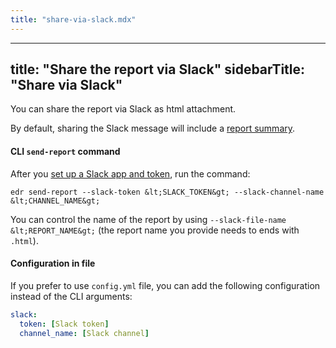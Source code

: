 ```yaml
---
title: "share-via-slack.mdx"
---
```


---
title: "Share the report via Slack"
sidebarTitle: "Share via Slack"
---

You can share the report via Slack as html attachment.

By default, sharing the Slack message will include a [report summary](/oss/guides/share-observability-report/send-report-summary).

#### CLI `send-report` command

After you [set up a Slack app and token](/oss/deployment-and-configuration/slack#slack-integration-setup), run the command:

```shell
edr send-report --slack-token &lt;SLACK_TOKEN&gt; --slack-channel-name &lt;CHANNEL_NAME&gt;
```

You can control the name of the report by using `--slack-file-name &lt;REPORT_NAME&gt;` (the report name you provide needs to ends with `.html`).

#### Configuration in file

If you prefer to use `config.yml` file, you can add the following configuration instead of the CLI arguments:

```yml
slack:
  token: [Slack token]
  channel_name: [Slack channel]
```

